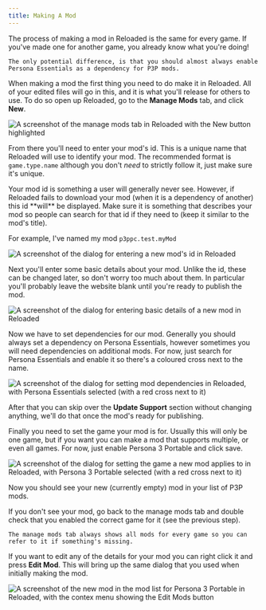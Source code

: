 ```yaml
---
title: Making A Mod
---
```



<Aside>
    The process of making a mod in Reloaded is the same for every game. If you've made one for another game, you already know what you're doing!

    The only potential difference, is that you should almost always enable Persona Essentials as a dependency for P3P mods.

</Aside>

When making a mod the first thing you need to do make it in Reloaded. All of your edited files will go in this, and it is what you'll release for others to use.
To do so open up Reloaded, go to the **Manage Mods** tab, and click **New**.

![A screenshot of the manage mods tab in Reloaded with the New button highlighted](../../../../../assets/general/getting-started/making-a-mod/new-mod.png)

From there you'll need to enter your mod's id. This is a unique name that Reloaded will use to identify your mod. The recommended format is `game.type.name` although you don't _need_ to strictly follow it, just make sure it's unique.

<Aside type="caution">
  Your mod id is something a user will generally never see. However, if Reloaded
  fails to download your mod (when it is a dependency of another) this id
  **will** be displayed. Make sure it is something that describes your mod so
  people can search for that id if they need to (keep it similar to the mod's
  title).
</Aside>

For example, I've named my mod `p3ppc.test.myMod`

![A screenshot of the dialog for entering a new mod's id in Reloaded](../../../../../assets/p3p/getting-started/making-a-mod/new-mod-id.png)

Next you'll enter some basic details about your mod. Unlike the id, these can be changed later, so don't worry too much about them. In particular you'll probably leave the website blank until you're ready to publish the mod.

![A screenshot of the dialog for entering basic details of a new mod in Reloaded](../../../../../assets/general/getting-started/making-a-mod/new-mod-details.png)

Now we have to set dependencies for our mod. Generally you should always set a dependency on Persona Essentials, however sometimes you will need dependencies on additional mods.
For now, just search for Persona Essentials and enable it so there's a coloured cross next to the name.

![A screenshot of the dialog for setting mod dependencies in Reloaded, with Persona Essentials selected (with a red cross next to it)](../../../../../assets/general/getting-started/making-a-mod/new-mod-dependencies.png)

After that you can skip over the **Update Support** section without changing anything, we'll do that once the mod's ready for publishing.

Finally you need to set the game your mod is for. Usually this will only be one game, but if you want you can make a mod that supports multiple, or even all games.
For now, just enable Persona 3 Portable and click save.

![A screenshot of the dialog for setting the game a new mod applies to in Reloaded, with Persona 3 Portable selected (with a red cross next to it)](../../../../../assets/p3p/getting-started/making-a-mod/new-mod-game.png)

Now you should see your new (currently empty) mod in your list of P3P mods.

<Aside type="tip">
    If you don't see your mod, go back to the manage mods tab and double check that you enabled the correct game for it (see the previous step).

    The manage mods tab always shows all mods for every game so you can refer to it if something's missing.

</Aside>

If you want to edit any of the details for your mod you can right click it and press **Edit Mod**. This will bring up the same dialog that you used when initially making the mod.

![A screenshot of the new mod in the mod list for Persona 3 Portable in Reloaded, with the contex menu showing the Edit Mods button](../../../../../assets/p3p/getting-started/making-a-mod/new-mod-edit.png)

